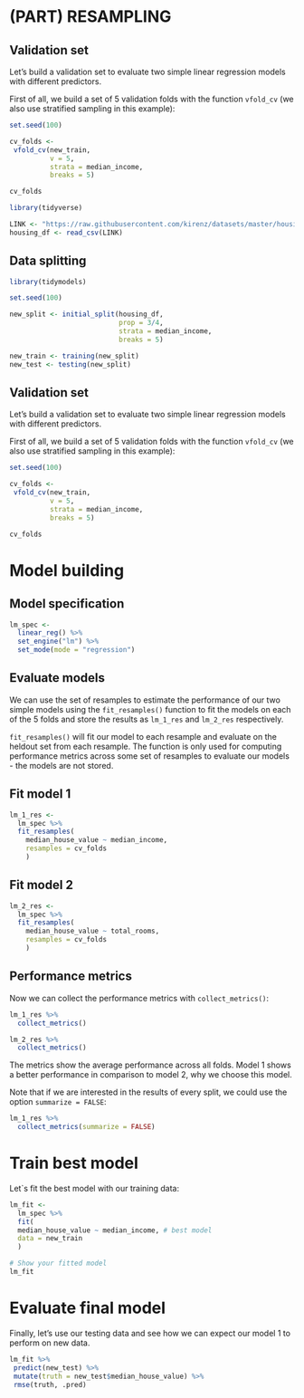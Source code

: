 # (PART) RESAMPLING {-} 


## Validation set

Let's build a validation set to evaluate two simple linear regression models with different predictors. 

First of all, we build a set of 5 validation folds with the function `vfold_cv` (we also use stratified sampling in this example):

```r

set.seed(100)

cv_folds <-
 vfold_cv(new_train, 
          v = 5, 
          strata = median_income,
          breaks = 5) 

cv_folds

```









```r
library(tidyverse)

LINK <- "https://raw.githubusercontent.com/kirenz/datasets/master/housing.csv"
housing_df <- read_csv(LINK)

```


## Data splitting


```r
library(tidymodels)

set.seed(100)

new_split <- initial_split(housing_df, 
                           prop = 3/4, 
                           strata = median_income, 
                           breaks = 5)

new_train <- training(new_split) 
new_test <- testing(new_split)

```

## Validation set

Let's build a validation set to evaluate two simple linear regression models with different predictors. 

First of all, we build a set of 5 validation folds with the function `vfold_cv` (we also use stratified sampling in this example):

```r

set.seed(100)

cv_folds <-
 vfold_cv(new_train, 
          v = 5, 
          strata = median_income,
          breaks = 5) 

cv_folds

```


# Model building

## Model specification

```r

lm_spec <- 
  linear_reg() %>% 
  set_engine("lm") %>% 
  set_mode(mode = "regression")

```


## Evaluate models  

We can use the set of resamples to estimate the performance of our two simple models using the `fit_resamples()` function to fit the models on each of the 5 folds and store the results as `lm_1_res` and `lm_2_res` respectively.

`fit_resamples()` will fit our model to each resample and evaluate on the heldout set from each resample. The function is only used for computing performance metrics across some set of resamples to evaluate our models - the models are not stored. 

## Fit model 1

```r

lm_1_res <-
  lm_spec %>% 
  fit_resamples(
    median_house_value ~ median_income, 
    resamples = cv_folds
    )

```

## Fit model 2

```r

lm_2_res <-
  lm_spec %>% 
  fit_resamples(
    median_house_value ~ total_rooms, 
    resamples = cv_folds
    )

```

## Performance metrics

Now we can collect the performance metrics with `collect_metrics()`:

```r

lm_1_res %>% 
  collect_metrics()

```

```r

lm_2_res %>% 
  collect_metrics()

```


The metrics show the average performance across all folds. Model 1 shows a better performance in comparison to model 2, why we choose this model.

Note that if we are interested in the results of every split, we could use the option `summarize = FALSE`:

```r

lm_1_res %>% 
  collect_metrics(summarize = FALSE)

```


# Train best model

Let`s fit the best model with our training data: 

```r

lm_fit <- 
  lm_spec %>% 
  fit( 
  median_house_value ~ median_income, # best model
  data = new_train 
  )

# Show your fitted model
lm_fit

```

# Evaluate final model

Finally, let's use our testing data and see how we can expect our model 1 to perform on new data.

```r

lm_fit %>% 
 predict(new_test) %>%
 mutate(truth = new_test$median_house_value) %>%
 rmse(truth, .pred)

```


